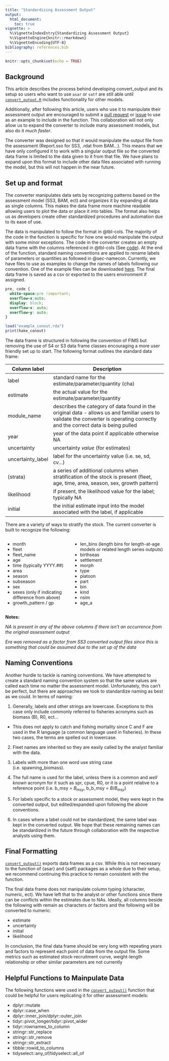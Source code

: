```yaml
---
title: "Standardizing Assessment Output"
output:
  html_document:
    toc: true
vignette: >
  %\VignetteIndexEntry{Standardizing Assessment Output}
  %\VignetteEngine{knitr::rmarkdown}
  %\VignetteEncoding{UTF-8}
bibliography: references.bib
---
```


```r
knitr::opts_chunk$set(echo = TRUE)
```

## Background

This article describes the process behind developing convert_output and its setup so users who want to use `asar` or `satf` are still able until [`convert_output.R`](https://github.com/nmfs-ost/asar/blob/main/R/convert_output.R) includes functionality for other models.

Additionally, after following this article, users who use it to manipulate their assessment output are encouraged to submit a [pull request](https://github.com/nmfs-ost/asar/pulls) or [issue](https://github.com/nmfs-ost/asar/issues) to use as an example to include in the function. This collaboration will not only allow us to expand the converter to include many assessment models, but also do it *much faster*.

The converter was designed so that it would manipulate the output file from the assessment (Report.sso for SS3, .rdat from BAM...). This means that we have only configured it to work with a singular output file so the converted data frame is limited to the data given to it from that file. We have plans to expand upon this format to include other data files associated with running the model, but this will not happen in the near future.

## Set up and format

The converter manipulates data sets by recognizing patterns based on the assessment model (SS3, BAM, ect) and organizes it by expanding all data as single columns. This makes the data frame more machine readable allowing users to plot the data or place it into tables. The format also helps us as developers create other standardized procedures and automation due to its ease of use.

The data is manipulated to follow the format in @tbl-cols. The majority of the code in the function is specific for how one would manipulate the output with some minor exceptions. The code in the converter creates an empty data frame with the columns referenced in @tbl-cols (See [code](https://github.com/nmfs-ost/asar/blob/c8db61f325e9926461c70ef2d62349eb8d2bf2dd/R/convert_output.R#L45-L81)). At the end of the function, standard naming conventions are applied to rename labels of parameters or quantities as followed in @sec-namecon. Currently, we have files to use as examples to change the names of labels following our convention. One of the example files can be downloaded [here](https://github.com/nmfs-ost/asar/blob/main/inst/resources/ss3_var_names.xlsx). The final data frame is saved as a csv or exported to the users environment if assigned.


```css
pre, code {
  white-space:pre !important; 
  overflow-x:auto;
  display: block;
  overflow-x: auto;
  overflow-y: auto;
}
```

```r
load("example_conout.rda")
print(hake_conout)
```


The data frame is structured in following the convention of FIMS but removing the use of S4 or S3 data frame classes encouraging a more user friendly set up to start. The following format outlines the standard data frame:

| Column label | Description                                 |
|--------------|---------------------------------------------|
| label        | standard name for the estimate/parameter/quantity (cha) |
| estimate     | the actual value for the estimate/parameter/quantity |
| module_name  | describes the category of data found in the original data - allows us and familiar users to validate the converter is operating correctly and the correct data is being pulled |
| year | year of the data point if applicable otherwise NA |
| uncertainty | uncertainty *value* (for estimates) |
| uncertainty_label | label for the uncertainty value (i.e. se, sd, cv...) |
| {strata} | a series of additional columns when stratification of the stock is present (fleet, age, time, area, season, sex, growth pattern) |
| likelihood | if present, the likelihood value for the label; typically NA |
| initial | the initial estimate input into the model associated with the label, if applicable |:Descriptions of column names found in a standardized model output made from `convert_output()`.{#tbl-cols}

There are a variety of ways to stratify the stock. The current converter is built to recognize the following:

<!---
The following code does NOT create separate columns when pkgdown site is built
--->

:::::::::::::: {.columns}
::: {.column width="40%"}

* month
* fleet
* fleet_name
* age 
* time (typically YYYY.##)
* area
* season
* subseason
* sex
* sexes (only if indicating difference from above)
* growth_pattern / gp

:::
::: {.column width="60%"}

* len_bins (length bins for length-at-age models or related length series outputs)
* birthseas
* settlement
* morph
* type
* platoon
* part
* bin
* kind
* nsim
* age_a

:::
::::::::::::::

**Notes:**

  *NA is present in any of the above columns if there isn't an occurrence from the original assessment output*

  *Era was removed as a factor from SS3 converted output files since this is something that could be assumed due to the set up of the data*

## Naming Conventions {#sec-namecon}

Another hurdle to tackle is naming conventions. We have attempted to create a standard naming convention system so that the same values are called each time no matter the assessment model. Unfortunately, this can't be perfect, but there are approaches we took to standardize naming as best as we could. In terms of naming:

1. Generally, labels and other strings are lowercase. Exceptions to this case only include commonly referred to fisheries acronyms such as biomass (B), R0, ect...

- This does not apply to catch and fishing mortality since C and F are used in the R language (a common language used in fisheries). In these two cases, the terms are spelled out in lowercase.

2. Fleet names are inherited so they are easily called by the analyst familiar with the data.

3. Labels with more than one word use string case (i.e. spawning_biomass).

4. The full name is used for the label, unless there is a common and *well known* acronym for it such as spr, cpue, R0, or it is a point relative to a reference point (i.e. b_msy = $B_{msy}$, b_b_msy = $B/B_{msy}$)

5. For labels specific to a stock or assessment model, they were kept in the converted output, but edited/expanded upon following the above conventions.

6. In cases where a label could not be standardized, the same label was kept in the converted output. We hope that these remaining names can be standardized in the future through collaboration with the respective analysts using them.

## Final Formatting

[`convert_output()`](https://github.com/nmfs-ost/asar/blob/main/R/convert_output.R) exports data frames as a csv. While this is not necessary to the function of {asar} and {satf} packages as a whole due to their setup, we recommend continuing this practice to remain consistent with the function.

The final data frame does not manipulate column typing (character, numeric, ect). We have left that to the analyst or other functions since there can be conflicts within the estimates due to NAs. Ideally, all columns beside the following with remain as characters or factors and the following will be converted to numeric:

  - estimate
  - uncertainty
  - initial
  - likelihood
  
In conclusion, the final data frame should be very long with repeating years and factors to represent each point of data from the output file. Some metrics such as estimated stock-recruitment curve, weight-length relationship or other similar parameters are not currently 

## Helpful Functions to Mainpulate Data

The following functions were used in the [`convert_output()`](https://github.com/nmfs-ost/asar/blob/main/R/convert_output.R) function that could be helpful for users replicating it for other assessment models:

- dplyr::mutate
- dplyr::case_when
- dplyr::inner_join/dplyr::outer_join
- tidyr::pivot_longer/tidyr::pivot_wider
- tidyr::rownames_to_column
- stringr::str_replace
- stringr::str_remove
- stringr::str_extract
- tibble::rowid_to_columns
- tidyselect::any_of/tidyselect::all_of
